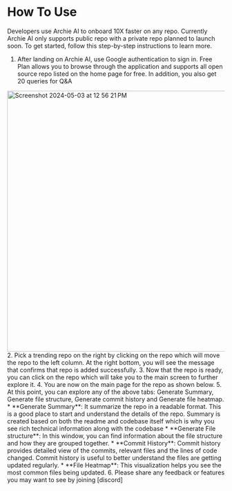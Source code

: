 # How To Use


Developers use Archie AI to onboard 10X faster on any repo. Currently Archie AI only supports public repo with a private repo planned to launch soon. To get started, follow this step-by-step instructions to learn more. 



1. After landing on Archie AI, use Google authentication to sign in. Free Plan allows you to browse through the application and supports all open source repo listed on the home page for free. In addition, you also get 20 queries for Q&A
<img width="605" alt="Screenshot 2024-05-03 at 12 56 21 PM" src="https://github.com/ajitesh123/archieai-docs/assets/3398330/fe1541f6-6574-417d-a746-42c66cd7a37e">
2. Pick a trending repo on the right by clicking on the repo which will move the repo to the left column. At the right bottom, you will see the message that confirms that repo is added successfully. 
3. Now that the repo is ready, you can click on the repo which will take you to the main screen to further explore it. 
4. You are now on the main page for the repo as shown below. 
5. At this point, you can explore any of the above tabs: Generate Summary, Generate file structure, Generate commit history and Generate file heatmap. 
* **Generate Summary**: It summarize the repo in a readable format. This is a good place to start and understand the details of the repo. Summary is created based on both the readme and codebase itself which is why you see rich technical information along with the codebase
* **Generate File structure**: In this window, you can find information about the file structure and how they are grouped together.
* **Commit History**: Commit history provides detailed view of the commits, relevant files and the lines of code changed. Commit history is useful to better understand the files are getting updated regularly.
* **File Heatmap**: This visualization helps you see the most common files being updated. 
6. Please share any feedback or features you may want to see by joining [discord]
